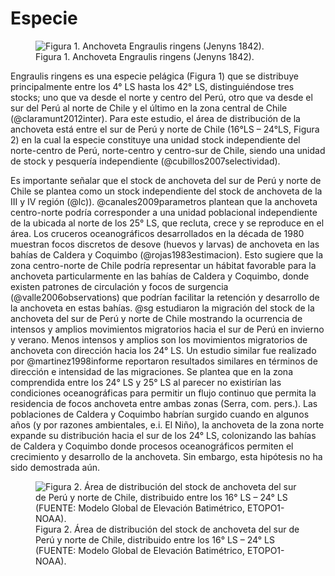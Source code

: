 # Especie

![Figura 1. Anchoveta Engraulis ringens (Jenyns 1842).](./fig/Captura.PNG)

Engraulis ringens es una especie pelágica (Figura 1) que se distribuye principalmente entre los 4° LS hasta los 42° LS, distinguiéndose tres stocks; uno que va desde el norte y centro del Perú, otro que va desde el sur del Perú al norte de Chile y el último en la zona central de Chile (@claramunt2012inter). Para este estudio, el área de distribución de la anchoveta está entre el sur de Perú y norte de Chile (16°LS – 24°LS, Figura 2) en la cual la especie constituye una unidad stock independiente del norte-centro de Perú, norte-centro y centro-sur de Chile, siendo una unidad de stock y pesquería independiente (@cubillos2007selectividad).

Es importante señalar que el stock de anchoveta del sur de Perú y norte de Chile se plantea como un stock independiente del stock de anchoveta de la III y IV región (@lc)). @canales2009parametros plantean que la anchoveta centro-norte podría corresponder a una unidad poblacional independiente de la ubicada al norte de los 25° LS, que recluta, crece y se reproduce en el área. Los cruceros oceanográficos desarrollados en la década de 1980 muestran focos discretos de desove (huevos y larvas) de anchoveta en las bahías de Caldera y Coquimbo (@rojas1983estimacion). Esto sugiere que la zona centro-norte de Chile podría representar un hábitat favorable para la anchoveta particularmente en las bahías de Caldera y Coquimbo, donde existen patrones de circulación y focos de surgencia (@valle2006observations) que podrían facilitar la retención y desarrollo de la anchoveta en estas bahías. @sg estudiaron la migración del stock de la anchoveta del sur de Perú y norte de Chile mostrando la ocurrencia de intensos y amplios movimientos migratorios hacia el sur de Perú en invierno y verano. Menos intensos y amplios son los movimientos migratorios de anchoveta con dirección hacia los 24° LS. Un estudio similar fue realizado por @martinez1998informe reportaron resultados similares en términos de dirección e intensidad de las migraciones. Se plantea que en la zona comprendida entre los 24° LS y 25° LS al parecer no existirían las condiciones oceanográficas para permitir un flujo continuo que permita la residencia de focos anchoveta entre ambas zonas (Serra, com. pers.). Las poblaciones de Caldera y Coquimbo habrían surgido cuando en algunos años (y por razones ambientales, e.i. El Niño), la anchoveta de la zona norte expande su distribución hacia el sur de los 24° LS, colonizando las bahías de Caldera y Coquimbo donde procesos oceanográficos permiten el crecimiento y desarrollo de la anchoveta. Sin embargo, esta hipótesis no ha sido demostrada aún.


![Figura 2. Área de distribución del stock de anchoveta del sur de Perú y norte de Chile, distribuido entre los 16° LS – 24° LS (FUENTE: Modelo Global de Elevación Batimétrico, ETOPO1-NOAA).](./fig/Captura2.PNG)


